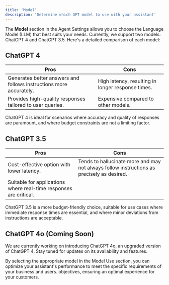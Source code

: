 ```yaml
---
title: 'Model'
description: 'Determine which GPT model to use with your assistant'
---
```


The **Model** section in the Agent Settings allows you to choose the Language Model (LLM) that best suits your needs. Currently, we support two models: ChatGPT 4 and ChatGPT 3.5. Here's a detailed comparison of each model:

## ChatGPT 4

| **Pros**                                    | **Cons**                                    |
| --------------------------------------------| --------------------------------------------|
| Generates better answers and follows instructions more accurately. | High latency, resulting in longer response times. |
| Provides high-quality responses tailored to user queries. | Expensive compared to other models. |

ChatGPT 4 is ideal for scenarios where accuracy and quality of responses are paramount, and where budget constraints are not a limiting factor.

## ChatGPT 3.5

| **Pros**                                    | **Cons**                                    |
| --------------------------------------------| --------------------------------------------|
| Cost-effective option with lower latency.   | Tends to hallucinate more and may not always follow instructions as precisely as desired. |
| Suitable for applications where real-time responses are critical. | |

ChatGPT 3.5 is a more budget-friendly choice, suitable for use cases where immediate response times are essential, and where minor deviations from instructions are acceptable.

## ChatGPT 4o (Coming Soon)

We are currently working on introducing ChatGPT 4o, an upgraded version of ChatGPT 4. Stay tuned for updates on its availability and features.



By selecting the appropriate model in the Model Use section, you can optimize your assistant's performance to meet the specific requirements of your business and users.
objectives, ensuring an optimal experience for your customers.
